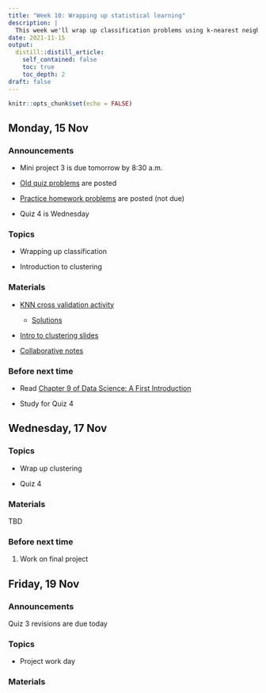```yaml
---
title: "Week 10: Wrapping up statistical learning"
description: |
  This week we'll wrap up classification problems using k-nearest neighbors, have a brief overview of clustering using k-means, and work on the final project.
date: 2021-11-15
output:
  distill::distill_article:
    self_contained: false
    toc: true
    toc_depth: 2
draft: false
---
```



```r
knitr::opts_chunk$set(echo = FALSE)
```

## Monday, 15 Nov

### Announcements

- Mini project 3 is due tomorrow by 8:30 a.m.

- [Old quiz problems](https://www.dropbox.com/s/36gfh57y3s64dcc/quiz_examples_classification.pdf?dl=0) are posted

- [Practice homework problems](https://stat220-fa21.github.io/class_materials/hw10/README.html) are posted (not due)

- Quiz 4 is Wednesday


### Topics

- Wrapping up classification

- Introduction to clustering


### Materials

- [KNN cross validation activity](https://stat220-fa21.github.io/class_materials/activities/23-knn-cv.Rmd)
    + [Solutions](https://stat220-fa21.github.io/class_materials/activities/23-soln-knn-cv.Rmd)

- [Intro to clustering slides](https://stat220-fa21.github.io/class_materials/slides/23-k-means.pdf)

- [Collaborative notes](https://docs.google.com/document/d/1lpbOaYLlUrlFRZ7jM0bo0m4jGrZSH14r3cKwjfOc8ao/edit?usp=sharing)


### Before next time

- Read [Chapter 9 of Data Science: A First Introduction](https://ubc-dsci.github.io/introduction-to-datascience/clustering.html)

- Study for Quiz 4


## Wednesday, 17 Nov


### Topics

- Wrap up clustering

- Quiz 4


### Materials

TBD

<!-- [Collaborative notes](https://docs.google.com/document/d/1r0q3WgJsH0KMThX0D1bVpayYrq4WwiEZ6gTf20uJ6So/edit?usp=sharing) -->


### Before next time

1. Work on final project



## Friday, 19 Nov

### Announcements

Quiz 3 revisions are due today


### Topics

- Project work day


### Materials

<!-- [Collaborative notes](https://docs.google.com/document/d/1OwrV4E15W8MLeFBL2taGGhUJ3qAYLsq3S3vmP0wZ8pc/edit?usp=sharing) -->


<!-- 1. Skim [sections 5.1-5.4 of Data Science: A First Introduction](https://ubc-dsci.github.io/introduction-to-datascience/classification.html#exploring-a-data-set) -->


